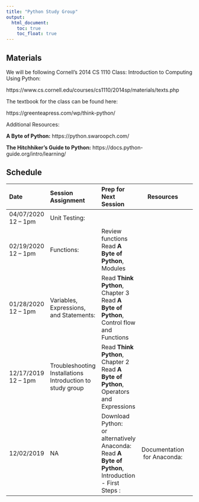 ```yaml
---
title: "Python Study Group"
output:
  html_document:
    toc: true
    toc_float: true
---
```


## Materials

We will be following Cornell's 2014 CS 1110 Class: Introduction to Computing Using Python:

https://www.cs.cornell.edu/courses/cs1110/2014sp/materials/texts.php


The textbook for the class can be found here:

https://greenteapress.com/wp/think-python/

Additional Resources:

<strong>A Byte of Python:</strong>
https://python.swaroopch.com/

<strong>The Hitchhiker's Guide to Python:</strong>
https://docs.python-guide.org/intro/learning/

## Schedule


| Date      | Session Assignment | Prep for Next Session | Resources  |                                         
|:----------|:----------------------------------------------------------------|:----------------------------------------------------------------------------------------------------------------------------|:--------------:|:-----------------------:|:------------:|
| 04/07/2020 12 -- 1pm| Unit Testing: [<i class="fab fa-safari fa-lg"></i>](https://www.cs.cornell.edu/courses/cs1110/2014sp/labs/lab03.pdf) |  | |
| 02/19/2020 12 -- 1pm| Functions: [<i class="fab fa-safari fa-lg"></i>](https://www.cs.cornell.edu/courses/cs1110/2014sp/labs/lab02.pdf) | Review functions <br> Read <strong>A Byte of Python</strong>, Modules  | |
| 01/28/2020 12 -- 1pm| Variables, Expressions, and Statements: [<i class="fab fa-safari fa-lg"></i>](https://www.cs.cornell.edu/courses/cs1110/2014sp/labs/lab01.pdf) | Read <strong> Think Python</strong>, Chapter 3 <br> Read <strong>A Byte of Python</strong>, Control flow and Functions  | |
| 12/17/2019 12 -- 1pm | Troubleshooting Installations <br> Introduction to study group | Read <strong>Think Python</strong>, Chapter 2 <br> Read <strong>A Byte of Python</strong>, Operators and Expressions | |
| 12/02/2019 | NA | Download Python: [<i class="fab fa-safari fa-lg"></i>](https://www.python.org/downloads/) <br> or alternatively Anaconda: [<i class="fab fa-safari fa-lg"></i>](https://www.anaconda.com/) <br> Read <strong>A Byte of Python</strong>, Introduction - First Steps : [<i class="fab fa-safari fa-lg"></i>](https://python.swaroopch.com/)| Documentation for Anaconda: [<i class="fab fa-safari fa-lg"></i>](https://docs.anaconda.com/anaconda/user-guide/getting-started) |






